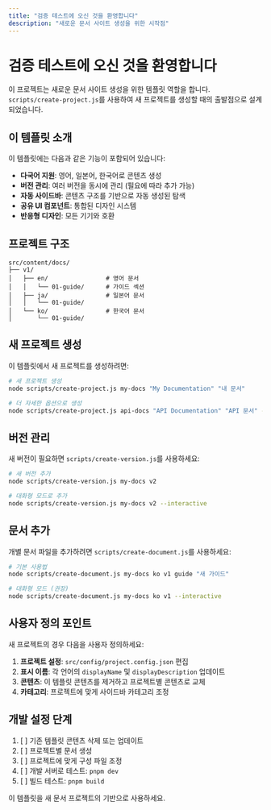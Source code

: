 ```yaml
---
title: "검증 테스트에 오신 것을 환영합니다"
description: "새로운 문서 사이트 생성을 위한 시작점"
---
```


# 검증 테스트에 오신 것을 환영합니다

이 프로젝트는 새로운 문서 사이트 생성을 위한 템플릿 역할을 합니다. `scripts/create-project.js`를 사용하여 새 프로젝트를 생성할 때의 출발점으로 설계되었습니다.

## 이 템플릿 소개

이 템플릿에는 다음과 같은 기능이 포함되어 있습니다:

- **다국어 지원**: 영어, 일본어, 한국어로 콘텐츠 생성
- **버전 관리**: 여러 버전을 동시에 관리 (필요에 따라 추가 가능)
- **자동 사이드바**: 콘텐츠 구조를 기반으로 자동 생성된 탐색
- **공유 UI 컴포넌트**: 통합된 디자인 시스템
- **반응형 디자인**: 모든 기기와 호환

## 프로젝트 구조

```
src/content/docs/
├── v1/
│   ├── en/                # 영어 문서
│   │   └── 01-guide/      # 가이드 섹션
│   ├── ja/                # 일본어 문서
│   │   └── 01-guide/
│   └── ko/                # 한국어 문서
│       └── 01-guide/
```

## 새 프로젝트 생성

이 템플릿에서 새 프로젝트를 생성하려면:

```bash
# 새 프로젝트 생성
node scripts/create-project.js my-docs "My Documentation" "내 문서"

# 더 자세한 옵션으로 생성
node scripts/create-project.js api-docs "API Documentation" "API 문서" --icon=code --tags=api,reference
```

## 버전 관리

새 버전이 필요하면 `scripts/create-version.js`를 사용하세요:

```bash
# 새 버전 추가
node scripts/create-version.js my-docs v2

# 대화형 모드로 추가
node scripts/create-version.js my-docs v2 --interactive
```

## 문서 추가

개별 문서 파일을 추가하려면 `scripts/create-document.js`를 사용하세요:

```bash
# 기본 사용법
node scripts/create-document.js my-docs ko v1 guide "새 가이드"

# 대화형 모드 (권장)
node scripts/create-document.js my-docs ko v1 --interactive
```

## 사용자 정의 포인트

새 프로젝트의 경우 다음을 사용자 정의하세요:

1. **프로젝트 설정**: `src/config/project.config.json` 편집
2. **표시 이름**: 각 언어의 `displayName` 및 `displayDescription` 업데이트
3. **콘텐츠**: 이 템플릿 콘텐츠를 제거하고 프로젝트별 콘텐츠로 교체
4. **카테고리**: 프로젝트에 맞게 사이드바 카테고리 조정

## 개발 설정 단계

1. [ ] 기존 템플릿 콘텐츠 삭제 또는 업데이트
2. [ ] 프로젝트별 문서 생성
3. [ ] 프로젝트에 맞게 구성 파일 조정
4. [ ] 개발 서버로 테스트: `pnpm dev`
5. [ ] 빌드 테스트: `pnpm build`

이 템플릿을 새 문서 프로젝트의 기반으로 사용하세요.